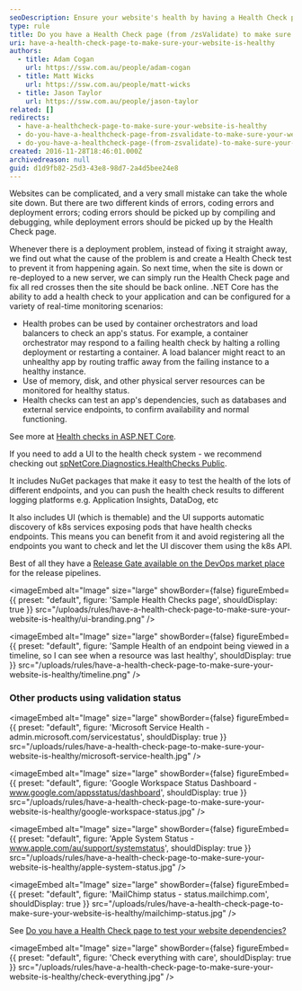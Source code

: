```yaml
---
seoDescription: Ensure your website's health by having a Health Check page with /zsValidate to prevent deployment errors and identify coding mistakes.
type: rule
title: Do you have a Health Check page (from /zsValidate) to make sure your website is healthy?
uri: have-a-health-check-page-to-make-sure-your-website-is-healthy
authors:
  - title: Adam Cogan
    url: https://ssw.com.au/people/adam-cogan
  - title: Matt Wicks
    url: https://ssw.com.au/people/matt-wicks
  - title: Jason Taylor
    url: https://ssw.com.au/people/jason-taylor
related: []
redirects:
  - have-a-healthcheck-page-to-make-sure-your-website-is-healthy
  - do-you-have-a-healthcheck-page-from-zsvalidate-to-make-sure-your-website-is-healthy
  - do-you-have-a-healthcheck-page-(from-zsvalidate)-to-make-sure-your-website-is-healthy
created: 2016-11-28T18:46:01.000Z
archivedreason: null
guid: d1d9fb82-25d3-43e8-98d7-2a4d5bee24e8
---
```


Websites can be complicated, and a very small mistake can take the whole site down. But there are two different kinds of errors, coding errors and deployment errors; coding errors should be picked up by compiling and debugging, while deployment errors should be picked up by the Health Check page.

Whenever there is a deployment problem, instead of fixing it straight away, we find out what the cause of the problem is and create a Health Check test to prevent it from happening again. So next time, when the site is down or re-deployed to a new server, we can simply run the Health Check page and fix all red crosses then the site should be back online.
.NET Core has the ability to add a health check to your application and can be configured for a variety of real-time monitoring scenarios:

* Health probes can be used by container orchestrators and load balancers to check an app's status. For example, a container orchestrator may respond to a failing health check by halting a rolling deployment or restarting a container. A load balancer might react to an unhealthy app by routing traffic away from the failing instance to a healthy instance.
* Use of memory, disk, and other physical server resources can be monitored for healthy status.
* Health checks can test an app's dependencies, such as databases and external service endpoints, to confirm availability and normal functioning.

See more at [Health checks in ASP.NET Core](https://docs.microsoft.com/en-us/aspnet/core/host-and-deploy/health-checks?view=aspnetcore-3.1).

If you need to add a UI to the health check system - we recommend checking out [spNetCore.Diagnostics.HealthChecks
Public](https://github.com/Xabaril/AspNetCore.Diagnostics.HealthChecks).

It includes NuGet packages that make it easy to test the health of the lots of different endpoints, and you can push the health check results to different logging platforms e.g. Application Insights, DataDog, etc

It also includes UI (which is themable) and the UI supports automatic discovery of k8s services exposing pods that have health checks endpoints. This means you can benefit from it and avoid registering all the endpoints you want to check and let the UI discover them using the k8s API.

Best of all they have a [Release Gate available on the DevOps market place](https://marketplace.visualstudio.com/items?itemName=luisfraile.vss-services-aspnetcorehealthcheck-extensions) for the release pipelines.


<imageEmbed
  alt="Image"
  size="large"
  showBorder={false}
  figureEmbed={{
    preset: "default",
    figure: 'Sample Health Checks page',
    shouldDisplay: true
  }}
  src="/uploads/rules/have-a-health-check-page-to-make-sure-your-website-is-healthy/ui-branding.png"
/>


<imageEmbed
  alt="Image"
  size="large"
  showBorder={false}
  figureEmbed={{
    preset: "default",
    figure: 'Sample Health of an endpoint being viewed in a timeline, so I can see when a resource was last healthy',
    shouldDisplay: true
  }}
  src="/uploads/rules/have-a-health-check-page-to-make-sure-your-website-is-healthy/timeline.png"
/>

### Other products using validation status


<imageEmbed
  alt="Image"
  size="large"
  showBorder={false}
  figureEmbed={{
    preset: "default",
    figure: 'Microsoft Service Health - admin.microsoft.com/servicestatus',
    shouldDisplay: true
  }}
  src="/uploads/rules/have-a-health-check-page-to-make-sure-your-website-is-healthy/microsoft-service-health.jpg"
/>


<imageEmbed
  alt="Image"
  size="large"
  showBorder={false}
  figureEmbed={{
    preset: "default",
    figure: 'Google Workspace Status Dashboard - www.google.com/appsstatus/dashboard',
    shouldDisplay: true
  }}
  src="/uploads/rules/have-a-health-check-page-to-make-sure-your-website-is-healthy/google-workspace-status.jpg"
/>


<imageEmbed
  alt="Image"
  size="large"
  showBorder={false}
  figureEmbed={{
    preset: "default",
    figure: 'Apple System Status - www.apple.com/au/support/systemstatus',
    shouldDisplay: true
  }}
  src="/uploads/rules/have-a-health-check-page-to-make-sure-your-website-is-healthy/apple-system-status.jpg"
/>


<imageEmbed
  alt="Image"
  size="large"
  showBorder={false}
  figureEmbed={{
    preset: "default",
    figure: 'MailChimp status - status.mailchimp.com',
    shouldDisplay: true
  }}
  src="/uploads/rules/have-a-health-check-page-to-make-sure-your-website-is-healthy/mailchimp-status.jpg"
/>

See [Do you have a Health Check page to test your website dependencies?](/have-a-health-check-page-to-test-your-website-dependencies)


<imageEmbed
  alt="Image"
  size="large"
  showBorder={false}
  figureEmbed={{
    preset: "default",
    figure: 'Check everything with care',
    shouldDisplay: true
  }}
  src="/uploads/rules/have-a-health-check-page-to-make-sure-your-website-is-healthy/check-everything.jpg"
/>